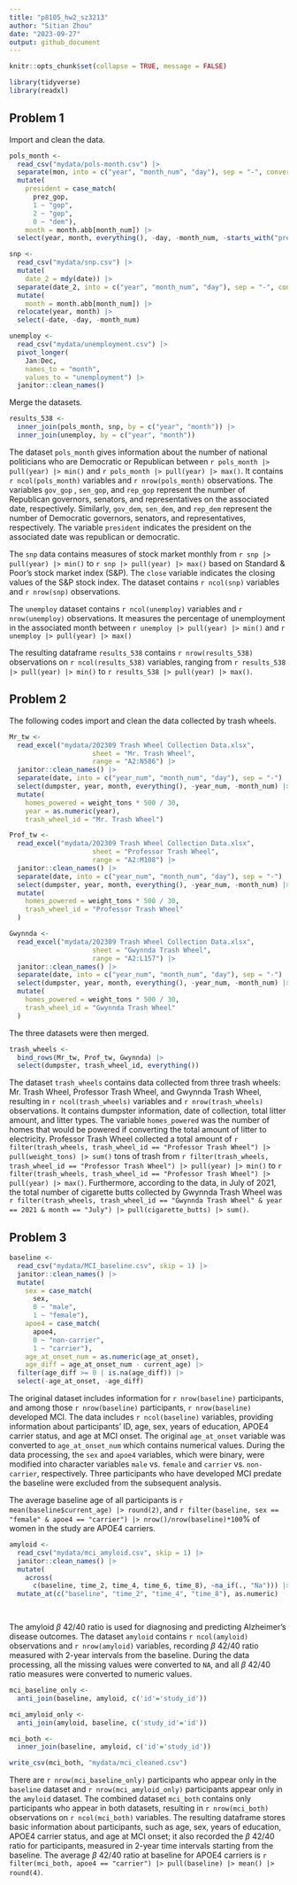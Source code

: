 ```yaml
---
title: "p8105_hw2_sz3213"
author: "Sitian Zhou"
date: "2023-09-27"
output: github_document
---
```


```r
knitr::opts_chunk$set(collapse = TRUE, message = FALSE)
```


```r
library(tidyverse)
library(readxl)
```


## Problem 1

Import and clean the data.

```r
pols_month <-
  read_csv("mydata/pols-month.csv") |> 
  separate(mon, into = c("year", "month_num", "day"), sep = "-", convert = TRUE) |> 
  mutate(
    president = case_match(
      prez_gop,
      1 ~ "gop",
      2 ~ "gop",
      0 ~ "dem"),
    month = month.abb[month_num]) |> 
  select(year, month, everything(), -day, -month_num, -starts_with("prez"))
```



```r
snp <-
  read_csv("mydata/snp.csv") |> 
  mutate(
    date_2 = mdy(date)) |> 
  separate(date_2, into = c("year", "month_num", "day"), sep = "-", convert = TRUE) |> 
  mutate(
    month = month.abb[month_num]) |> 
  relocate(year, month) |> 
  select(-date, -day, -month_num)
```


```r
unemploy <-
  read_csv("mydata/unemployment.csv") |>
  pivot_longer(
    Jan:Dec,
    names_to = "month",
    values_to = "unemployment") |> 
  janitor::clean_names()
```
Merge the datasets.

```r
results_538 <- 
  inner_join(pols_month, snp, by = c("year", "month")) |> 
  inner_join(unemploy, by = c("year", "month"))

```


The dataset `pols_month` gives information about the number of national politicians who are Democratic or Republican between `r pols_month |> pull(year) |> min()` and `r pols_month |> pull(year) |> max()`. It contains `r ncol(pols_month)` variables and `r nrow(pols_month)` observations. The variables `gov_gop` , `sen_gop`, and `rep_gop` represent the number of Republican governors, senators, and representatives on the associated date, respectively. Similarly, `gov_dem`, `sen_dem`, and `rep_dem` represent the number of Democratic governors, senators, and representatives, respectively. The variable `president` indicates the president on the associated date was republican or democratic. 

The `snp` data contains measures of stock market monthly from `r snp |> pull(year) |> min()` to `r snp |> pull(year) |> max()` based on Standard & Poor’s stock market index (S&P). The `close` variable indicates the closing values of the S&P stock index. The dataset contains `r ncol(snp)` variables and `r nrow(snp)` observations.

The `unemploy` dataset contains `r ncol(unemploy)` variables and `r nrow(unemploy)` observations. It measures the percentage of unemployment in the associated month between `r unemploy |> pull(year) |> min()` and `r unemploy |> pull(year) |> max()`

The resulting dataframe `results_538` contains `r nrow(results_538)` observations on `r ncol(results_538)` variables, ranging from `r results_538 |> pull(year) |> min()` to `r results_538 |> pull(year) |> max()`.



## Problem 2

The following codes import and clean the data collected by trash wheels. 

```r
Mr_tw <-
  read_excel("mydata/202309 Trash Wheel Collection Data.xlsx",
                     sheet = "Mr. Trash Wheel",
                     range = "A2:N586") |> 
  janitor::clean_names() |> 
  separate(date, into = c("year_num", "month_num", "day"), sep = "-") |> 
  select(dumpster, year, month, everything(), -year_num, -month_num) |> 
  mutate(
    homes_powered = weight_tons * 500 / 30,
    year = as.numeric(year),
    trash_wheel_id = "Mr. Trash Wheel")
```




```r
Prof_tw <-
  read_excel("mydata/202309 Trash Wheel Collection Data.xlsx",
                     sheet = "Professor Trash Wheel",
                     range = "A2:M108") |> 
  janitor::clean_names() |> 
  separate(date, into = c("year_num", "month_num", "day"), sep = "-") |> 
  select(dumpster, year, month, everything(), -year_num, -month_num) |> 
  mutate(
    homes_powered = weight_tons * 500 / 30, 
    trash_wheel_id = "Professor Trash Wheel"
  )
```


```r
Gwynnda <-
  read_excel("mydata/202309 Trash Wheel Collection Data.xlsx",
                     sheet = "Gwynnda Trash Wheel",
                     range = "A2:L157") |> 
  janitor::clean_names() |> 
  separate(date, into = c("year_num", "month_num", "day"), sep = "-") |> 
  select(dumpster, year, month, everything(), -year_num, -month_num) |> 
  mutate(
    homes_powered = weight_tons * 500 / 30, 
    trash_wheel_id = "Gwynnda Trash Wheel"
  )
```

The three datasets were then merged.

```r
trash_wheels <-
  bind_rows(Mr_tw, Prof_tw, Gwynnda) |> 
  select(dumpster, trash_wheel_id, everything())
```



The dataset `trash_wheels` contains data collected from three trash wheels: Mr. Trash Wheel, Professor Trash Wheel, and Gwynnda Trash Wheel, resulting in `r ncol(trash_wheels)` variables and `r nrow(trash_wheels)` observations. It contains dumpster information, date of collection, total litter amount, and litter types. The variable `homes_powered` was the number of homes that would be powered if converting the total amount of litter to electricity. Professor Trash Wheel collected a total amount of `r filter(trash_wheels, trash_wheel_id == "Professor Trash Wheel") |> pull(weight_tons) |> sum()` tons of trash from `r filter(trash_wheels, trash_wheel_id == "Professor Trash Wheel") |> pull(year) |> min()` to `r filter(trash_wheels, trash_wheel_id == "Professor Trash Wheel") |> pull(year) |> max()`. Furthermore, according to the data, in July of 2021, the total number of cigarette butts collected by Gwynnda Trash Wheel  was `r filter(trash_wheels, trash_wheel_id == "Gwynnda Trash Wheel" & year == 2021 & month == "July") |> pull(cigarette_butts) |> sum()`.



## Problem 3



```r
baseline <-
  read_csv("mydata/MCI_baseline.csv", skip = 1) |> 
  janitor::clean_names() |> 
  mutate(
    sex = case_match(
      sex, 
      0 ~ "male",
      1 ~ "female"),
    apoe4 = case_match(
      apoe4,
      0 ~ "non-carrier",
      1 ~ "carrier"),
    age_at_onset_num = as.numeric(age_at_onset),
    age_diff = age_at_onset_num - current_age) |> 
  filter(age_diff >= 0 | is.na(age_diff)) |> 
  select(-age_at_onset, -age_diff)
```

The original dataset includes information for `r nrow(baseline)` participants, and among those `r nrow(baseline)` participants, `r nrow(baseline)` developed MCI. The data includes `r ncol(baseline)` variables, providing information about participants' ID, age, sex, years of education, APOE4 carrier status, and age at MCI onset. The original `age_at_onset` variable was converted to `age_at_onset_num` which contains numerical values. During the data processing, the `sex` and `apoe4` variables, which were binary, were modified into character variables `male` vs. `female` and `carrier` vs. `non-carrier`, respectively. Three participants who have developed MCI predate the baseline were excluded from the subsequent analysis.

The average baseline age of all participants is `r mean(baseline$current_age) |> round(2)`, and `r filter(baseline, sex == "female" & apoe4 == "carrier") |> nrow()/nrow(baseline)*100`% of women in the study are APOE4 carriers.


```r
amyloid <-
  read_csv("mydata/mci_amyloid.csv", skip = 1) |> 
  janitor::clean_names() |> 
  mutate(
    across(
      c(baseline, time_2, time_4, time_6, time_8), ~na_if(., "Na"))) |> 
  mutate_at(c("baseline", "time_2", "time_4", "time_8"), as.numeric)

  
```

 
The amyloid $\beta$ 42/40 ratio is used for diagnosing and predicting Alzheimer’s disease outcomes. The dataset `amyloid` contains `r ncol(amyloid)` observations and `r nrow(amyloid)` variables, recording $\beta$ 42/40 ratio measured with 2-year intervals from the baseline. During the data processing, all the missing values were converted to `NA`, and all $\beta$ 42/40 ratio measures were converted to numeric values.



```r
mci_baseline_only <- 
  anti_join(baseline, amyloid, c('id'='study_id'))

mci_amyloid_only <- 
  anti_join(amyloid, baseline, c('study_id'='id'))

mci_both <-
  inner_join(baseline, amyloid, c('id'='study_id'))

write_csv(mci_both, "mydata/mci_cleaned.csv")

```



There are `r nrow(mci_baseline_only)` participants who appear only in the `baseline` dataset and `r nrow(mci_amyloid_only)` participants appear only in the `amyloid` dataset. The combined dataset `mci_both` contains only participants who appear in both datasets, resulting in `r nrow(mci_both)` observations on `r ncol(mci_both)` variables. The resulting dataframe stores basic information about participants, such as age, sex, years of education, APOE4 carrier status, and age at MCI onset; it also recorded the $\beta$ 42/40 ratio for participants, measured in 2-year time intervals starting from the baseline. The average $\beta$ 42/40 ratio at baseline for APOE4 carriers is `r filter(mci_both, apoe4 == "carrier") |> pull(baseline) |> mean() |> round(4)`.




